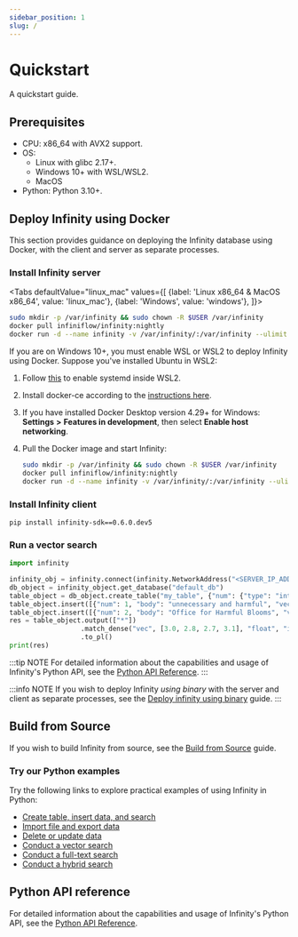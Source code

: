 ```yaml
---
sidebar_position: 1
slug: /
---
```


# Quickstart

A quickstart guide.

## Prerequisites

- CPU: x86_64 with AVX2 support.
- OS:
  - Linux with glibc 2.17+.
  - Windows 10+ with WSL/WSL2.
  - MacOS
- Python: Python 3.10+.

## Deploy Infinity using Docker 

This section provides guidance on deploying the Infinity database using Docker, with the client and server as separate processes. 

### Install Infinity server

<Tabs
  defaultValue="linux_mac"
  values={[
    {label: 'Linux x86_64 & MacOS x86_64', value: 'linux_mac'},
    {label: 'Windows', value: 'windows'},
  ]}>
   <TabItem value="linux_mac">

```bash
sudo mkdir -p /var/infinity && sudo chown -R $USER /var/infinity
docker pull infiniflow/infinity:nightly
docker run -d --name infinity -v /var/infinity/:/var/infinity --ulimit nofile=500000:500000 --network=host infiniflow/infinity:nightly
```
  </TabItem>
  <TabItem value="windows">

If you are on Windows 10+, you must enable WSL or WSL2 to deploy Infinity using Docker. Suppose you've installed Ubuntu in WSL2:

1. Follow [this](https://learn.microsoft.com/en-us/windows/wsl/systemd) to enable systemd inside WSL2.
2. Install docker-ce according to the [instructions here](https://docs.docker.com/engine/install/ubuntu).
3. If you have installed Docker Desktop version 4.29+ for Windows: **Settings** **>** **Features in development**, then select **Enable host networking**.
4. Pull the Docker image and start Infinity: 

   ```bash
   sudo mkdir -p /var/infinity && sudo chown -R $USER /var/infinity
   docker pull infiniflow/infinity:nightly
   docker run -d --name infinity -v /var/infinity/:/var/infinity --ulimit nofile=500000:500000 --network=host infiniflow/infinity:nightly
   ```

  </TabItem>
</Tabs>

### Install Infinity client

```
pip install infinity-sdk==0.6.0.dev5
```

### Run a vector search

```python
import infinity

infinity_obj = infinity.connect(infinity.NetworkAddress("<SERVER_IP_ADDRESS>", 23817)) 
db_object = infinity_object.get_database("default_db")
table_object = db_object.create_table("my_table", {"num": {"type": "integer"}, "body": {"type": "varchar"}, "vec": {"type": "vector, 4, float"}})
table_object.insert([{"num": 1, "body": "unnecessary and harmful", "vec": [1.0, 1.2, 0.8, 0.9]}])
table_object.insert([{"num": 2, "body": "Office for Harmful Blooms", "vec": [4.0, 4.2, 4.3, 4.5]}])
res = table_object.output(["*"])
                  .match_dense("vec", [3.0, 2.8, 2.7, 3.1], "float", "ip", 2)
                  .to_pl()
print(res)
```

:::tip NOTE
For detailed information about the capabilities and usage of Infinity's Python API, see the [Python API Reference](../references/pysdk_api_reference.md).
:::

:::info NOTE
If you wish to deploy Infinity *using binary* with the server and client as separate processes, see the [Deploy infinity using binary](https://infiniflow.org/docs/dev/deploy_infinity_server) guide.
:::

## Build from Source

If you wish to build Infinity from source, see the [Build from Source](https://infiniflow.org/docs/dev/build_from_source) guide.

### Try our Python examples

Try the following links to explore practical examples of using Infinity in Python:

- [Create table, insert data, and search](https://github.com/infiniflow/infinity/blob/main/example/simple_example.py)
- [Import file and export data](https://github.com/infiniflow/infinity/blob/main/example/import_data.py)
- [Delete or update data](https://github.com/infiniflow/infinity/blob/main/example/delete_update_data.py)
- [Conduct a vector search](https://github.com/infiniflow/infinity/blob/main/example/vector_search.py)
- [Conduct a full-text search](https://github.com/infiniflow/infinity/blob/main/example/fulltext_search.py)
- [Conduct a hybrid search](https://github.com/infiniflow/infinity/blob/main/example/hybrid_search.py)

## Python API reference

For detailed information about the capabilities and usage of Infinity's Python API, see the [Python API Reference](https://infiniflow.org/docs/dev/pysdk_api_reference).
